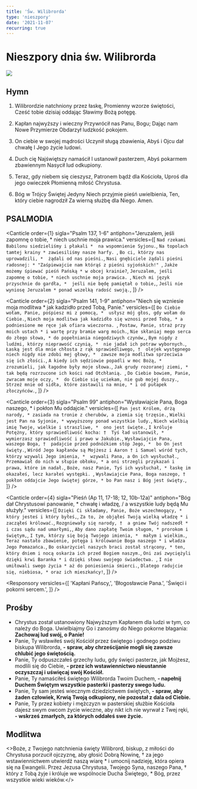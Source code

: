 ```yaml
---
title: 'Św. Wilibrorda'
type: 'nieszpory'
date: '2021-11-07'
recurring: true
---
```


# Nieszpory dnia św. Wilibrorda

<img className="mb-6" src="/banners/wilibrord.jpg" />

<OpeningVersicle />

## Hymn

1.  Wilibrordzie natchniony przez łaskę,
    Promienny wzorze świętości,
    Cześć tobie dzisiaj oddając
    Sławimy Bożą potęgę.

2.  Kapłan najwyższy i wieczny
    Przywrócił nas Panu, Bogu;
    Dając nam Nowe Przymierze
    Obdarzył ludzkość pokojem.

3.  On ciebie w swojej mądrości
    Uczynił sługą zbawienia,
    Abyś i Ojcu dał chwałę
    I Jego życie ludowi.

4.  Duch cię Najświętszy namaścił
    I ustanowił pasterzem,
    Abyś pokarmem zbawiennym
    Nasycił lud odkupiony.

5.  Teraz, gdy niebem się cieszysz,
    Patronem bądź dla Kościoła,
    Uproś dla jego owieczek
    Płomienną miłość Chrystusa.

6.  Bóg w Trójcy Świętej Jedyny
    Niech przyjmie pieśń uwielbienia,
    Ten, który ciebie nagrodził
    Za wierną służbę dla Niego. Amen.

## PSALMODIA

<Canticle
  order={1}
  sigla="Psalm 137, 1-6"
  antiphon="Jeruzalem, jeśli zapomnę o tobie, * niech uschnie moja prawica."
  versicles={[
    `Nad rzekami Babilonu siedzieliśmy i płakali * 
na wspomnienie Syjonu.`,
    `Na topolach tamtej krainy *
zawiesiliśmy nasze harfy. `,
    `Bo ci, którzy nas uprowadzili, * 
żądali od nas pieśni.`,
    `Nasi gnębiciele żądali pieśni radosnej: *
"Zaśpiewajcie nam którąś z pieśni syjońskich!" `,
    `Jakże możemy śpiewać pieśń Pańską *
w obcej krainie?`,
    `Jeruzalem, jeśli zapomnę o tobie, *
niech uschnie moja prawica. `,
    `Niech mi język przyschnie do gardła, * 
jeśli nie będę pamiętał o tobie,`,
    `Jeśli nie wyniosę Jeruzalem *
ponad wszelką radość swoją.`,
  ]}
/>

<Canticle
  order={2}
  sigla="Psalm 141, 1-9"
  antiphon="Niech się wzniesie moja modlitwa * jak kadzidło przed Tobą, Panie."
  versicles={[
    `Do Ciebie wołam, Panie, pośpiesz mi z pomocą, * 
usłysz mój głos, gdy wołam do Ciebie.`,
    `Niech moja modlitwa jak kadzidło się wznosi przed Tobą, *
a podniesione me ręce jak ofiara wieczorna. `,
    `Postaw, Panie, straż przy moich ustach *
i wartę przy bramie warg moich.`,
    `Nie skłaniaj mego serca do złego słowa, *
do popełniania niegodziwych czynów,`,
    `Bym nigdy z ludźmi, którzy nieprawość czynią, * 
nie jadał ich potraw wybornych.`,
    `Łaską jest dla mnie chłosta z rąk sprawiedliwego, † 
olejek występnego niech nigdy nie zdobi mej głowy, * 
zawsze moja modlitwa sprzeciwia się ich złości.`,
    `A kiedy ich sędziowie popadli w moc Bożą, * 
zrozumieli, jak łagodne były moje słowa.`,
    `Jak grudy rozoranej ziemi, *
tak będą rozrzucone ich kości nad Otchłanią. `,
    `Do Ciebie bowiem, Panie, zwracam moje oczy, * 
do Ciebie się uciekam, nie gub mojej duszy.`,
    `Strzeż mnie od sidła, które zastawili na mnie, *
i od pułapek złoczyńców.`,
  ]}
/>

<Canticle
  order={3}
  sigla="Psalm 99"
  antiphon="Wysławiajcie Pana, Boga naszego, * i pokłon Mu oddajcie."
  versicles={[
    `Pan jest Królem, drżą narody, *
zasiada na tronie z cherubów, a ziemia się trzęsie.`,
    `Wielki jest Pan na Syjonie, *
wywyższony ponad wszystkie ludy.`,
    `Niech wielbią imię Twoje, wielkie i straszliwe, * 
ono jest święte.`,
    `I króluje Potężny, który sprawiedliwość kocha: † 
Tyś ład ustanowił, *
wymierzasz sprawiedliwość i prawo w Jakubie.`,
    `Wysławiajcie Pana, waszego Boga, † 
padajcie przed podnóżkiem stóp Jego, * 
bo On jest święty.`,
    `Wśród Jego kapłanów są Mojżesz i Aaron †
i Samuel wśród tych, którzy wzywali Jego imienia, * 
wzywali Pana, a On ich wysłuchał.`,
    `Przemawiał do nich w słupie obłoku, *
a oni strzegli przykazań i prawa, które im nadał.`,
    `Boże, nasz Panie, Tyś ich wysłuchał, *
łaskę im okazałeś, lecz karałeś występki. `,
    `Wysławiajcie Pana, Boga naszego, †
pokłon oddajcie Jego świętej górze, *
bo Pan nasz i Bóg jest święty.`,
  ]}
/>

<Canticle
  order={4}
  sigla="Pieśń (Ap 11, 17-18; 12, 10b-12a)"
  antiphon="Bóg dał Chrystusowi panowanie, * chwałę i władzę, / a wszystkie ludy będą Mu służyły."
  versicles={[
    `Dzięki Ci składamy, Panie, Boże wszechmogący, * 
który jesteś i który byłeś,`,
    `Za to, że objąłeś Twoją wielką władzę *
i zacząłeś królować.`,
    `Rozgniewały się narody, † 
a gniew Twój nadszedł *
i czas sądu nad umarłymi,`,
    `Aby dano zapłatę Twoim sługom, *
prorokom i świętym,`,
    `I tym, którzy się boją Twojego imienia, * 
małym i wielkim.`,
    `Teraz nastało zbawienie, potęga i królowanie Boga naszego *
i władza Jego Pomazańca.`,
    `Bo oskarżyciel naszych braci został strącony, *
ten, który dniem i nocą oskarża ich przed Bogiem naszym.`,
    `Oni zaś zwyciężyli dzięki krwi Baranka *
i dzięki słowu swojego świadectwa. `,
    `I nie umiłowali swego życia *
aż do poniesienia śmierci.`,
    `Dlatego radujcie się, niebiosa, *
oraz ich mieszkańcy!`,
  ]}
/>

<Passage
  sigla="1 P 5, 1-4"
  passage="Starszych, którzy są wśród was, proszę ja, również starszy, a przy tym świadek Chrystusowych cierpień oraz uczestnik tej chwały, która ma się objawić: paście stado Boże, które jest przy was, strzegąc go nie pod przymusem, ale z własnej woli, jak Bóg chce; nie ze względu na niegodziwe zyski, ale z oddaniem; i nie jak ci, którzy ciemiężą gminy, ale jako żywe przykłady dla owczarni. Kiedy zaś objawi się Najwyższy Pasterz, otrzymacie niewiędnący wieniec chwały."
/>

<Responsory
  versicles={[
    'Kapłani Pańscy,',
    'Błogosławcie Pana.',
    'Święci i pokorni sercem.',
  ]}
/>

<Magnificat antiphon="Ci, którzy Cię miłują, Panie, * będą przed Tobą jak słońce wschodzące w swym blasku." />

## Prośby

- Chrystus został ustanowiony Najwyższym Kapłanem dla ludzi w tym, co należy do Boga. Uwielbiajmy Go i zanośmy do Niego pokorne błagania: **Zachowaj lud swój, o Panie!**
- Panie, Ty wsławiłeś swój Kościół przez świętego i godnego podziwu biskupa Wilibrorda, **- spraw, aby chrześcijanie mogli się zawsze chlubić jego świętością.**
- Panie, Ty odpuszczałeś grzechy ludu, gdy święci pasterze, jak Mojżesz, modlili się do Ciebie, **- przez ich wstawiennictwo nieustannie oczyszczaj i uświęcaj swój Kościół.**
- Panie, Ty namaściłeś świętego Wilibrorda Twoim Duchem, **- napełnij Duchem Świętym wszystkie pasterki i pasterzy swego ludu.**
- Panie, Ty sam jesteś wiecznym dziedzictwem świętych, **- spraw, aby żaden człowiek, Krwią Twoją odkupiony, nie pozostał z dala od Ciebie.**
- Panie, Ty przez kobiety i mężczyzn w pasterskiej służbie Kościoła dajesz swym owcom życie wieczne, aby nikt ich nie wyrwał z Twej ręki, **- wskrześ zmarłych, za których oddałeś swe życie.**

<CustomIntercessions />

<KyrieEleison />

<LordsPrayer />

## Modlitwa

<>Boże, z Twojego natchnienia święty Wilibrord, biskup, z miłości do Chrystusa porzucił ojczyznę, aby głosić Dobrą Nowinę, † za jego wstawiennictwem utwierdź naszą wiarę * i umocnij nadzieję, która opiera się na Ewangelii. Przez Jezusa Chrystusa, Twojego Syna, naszego Pana, † który z Tobą żyje i króluje we wspólnocie Ducha Świętego, * Bóg, przez wszystkie wieki wieków.</>

<Amen />

<BlessingAndConcludingVersicle />

<SalveRegina />
